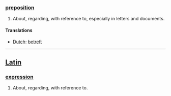 ===[[preposition]]===
#About, regarding, with reference to, especially in letters and documents.
====Translations====
*[[Dutch]]: [[betreft]]
-----
==[[Latin]]==
===[[expression]]===
# About, regarding, with reference to.